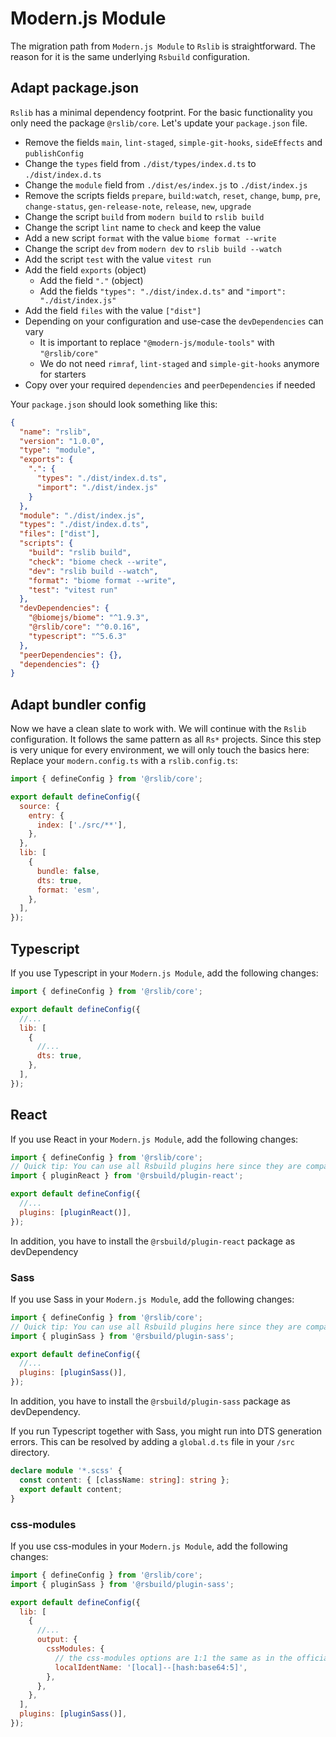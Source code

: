 # Modern.js Module

The migration path from `Modern.js Module` to `Rslib` is straightforward. The reason for it is the same underlying `Rsbuild` configuration.

## Adapt package.json

`Rslib` has a minimal dependency footprint. For the basic functionality you only need the package `@rslib/core`. Let's update your `package.json` file.

- Remove the fields `main`, `lint-staged`, `simple-git-hooks`, `sideEffects` and `publishConfig`
- Change the `types` field from `./dist/types/index.d.ts` to `./dist/index.d.ts`
- Change the `module` field from `./dist/es/index.js` to `./dist/index.js`
- Remove the scripts fields `prepare`, `build:watch`, `reset`, `change`, `bump`, `pre`, `change-status`, `gen-release-note`, `release`, `new`, `upgrade`
- Change the script `build` from `modern build` to `rslib build`
- Change the script `lint` name to `check` and keep the value
- Add a new script `format` with the value `biome format --write`
- Change the script `dev` from `modern dev` to `rslib build --watch`
- Add the script `test` with the value `vitest run`
- Add the field `exports` (object)
  - Add the field `"."` (object)
  - Add the fields `"types": "./dist/index.d.ts"` and `"import": "./dist/index.js"`
- Add the field `files` with the value `["dist"]`
- Depending on your configuration and use-case the `devDependencies` can vary
  - It is important to replace `"@modern-js/module-tools"` with `"@rslib/core"`
  - We do not need `rimraf`, `lint-staged` and `simple-git-hooks` anymore for starters
- Copy over your required `dependencies` and `peerDependencies` if needed

Your `package.json` should look something like this:

```json title="package.json"
{
  "name": "rslib",
  "version": "1.0.0",
  "type": "module",
  "exports": {
    ".": {
      "types": "./dist/index.d.ts",
      "import": "./dist/index.js"
    }
  },
  "module": "./dist/index.js",
  "types": "./dist/index.d.ts",
  "files": ["dist"],
  "scripts": {
    "build": "rslib build",
    "check": "biome check --write",
    "dev": "rslib build --watch",
    "format": "biome format --write",
    "test": "vitest run"
  },
  "devDependencies": {
    "@biomejs/biome": "^1.9.3",
    "@rslib/core": "^0.0.16",
    "typescript": "^5.6.3"
  },
  "peerDependencies": {},
  "dependencies": {}
}
```

## Adapt bundler config

Now we have a clean slate to work with. We will continue with the `Rslib` configuration. It follows the same pattern as all `Rs*` projects. Since this step is very unique for every environment, we will only touch the basics here:
Replace your `modern.config.ts` with a `rslib.config.ts`:

```js title="rslib.config.ts"
import { defineConfig } from '@rslib/core';

export default defineConfig({
  source: {
    entry: {
      index: ['./src/**'],
    },
  },
  lib: [
    {
      bundle: false,
      dts: true,
      format: 'esm',
    },
  ],
});
```

## Typescript

If you use Typescript in your `Modern.js Module`, add the following changes:

```js title="rslib.config.ts"
import { defineConfig } from '@rslib/core';

export default defineConfig({
  //...
  lib: [
    {
      //...
      dts: true,
    },
  ],
});
```

## React

If you use React in your `Modern.js Module`, add the following changes:

```js title="rslib.config.ts"
import { defineConfig } from '@rslib/core';
// Quick tip: You can use all Rsbuild plugins here since they are compatible with Rslib
import { pluginReact } from '@rsbuild/plugin-react';

export default defineConfig({
  //...
  plugins: [pluginReact()],
});
```

In addition, you have to install the `@rsbuild/plugin-react` package as devDependency

### Sass

If you use Sass in your `Modern.js Module`, add the following changes:

```js title="rslib.config.ts"
import { defineConfig } from '@rslib/core';
// Quick tip: You can use all Rsbuild plugins here since they are compatible with Rslib
import { pluginSass } from '@rsbuild/plugin-sass';

export default defineConfig({
  //...
  plugins: [pluginSass()],
});
```

In addition, you have to install the `@rsbuild/plugin-sass` package as devDependency.

If you run Typescript together with Sass, you might run into DTS generation errors. This can be resolved by adding a `global.d.ts` file in your `/src` directory.

```ts title="global.d.ts"
declare module '*.scss' {
  const content: { [className: string]: string };
  export default content;
}
```

### css-modules

If you use css-modules in your `Modern.js Module`, add the following changes:

```js title="rslib.config.ts"
import { defineConfig } from '@rslib/core';
import { pluginSass } from '@rsbuild/plugin-sass';

export default defineConfig({
  lib: [
    {
      //...
      output: {
        cssModules: {
          // the css-modules options are 1:1 the same as in the official "css-modules" package
          localIdentName: '[local]--[hash:base64:5]',
        },
      },
    },
  ],
  plugins: [pluginSass()],
});
```
